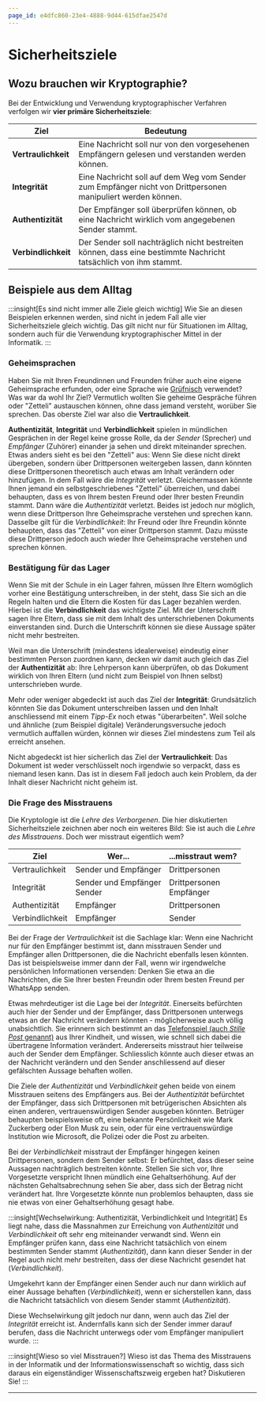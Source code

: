 ```yaml
---
page_id: e4dfc860-23e4-4888-9d44-615dfae2547d
---
```

# Sicherheitsziele
## Wozu brauchen wir Kryptographie?
Bei der Entwicklung und Verwendung kryptographischer Verfahren verfolgen wir **vier primäre Sicherheitsziele**:

| Ziel                | Bedeutung                                                                                                       |
|---------------------|-----------------------------------------------------------------------------------------------------------------|
| **Vertraulichkeit** | Eine Nachricht soll nur von den vorgesehenen Empfängern gelesen und verstanden werden können.                   |
| **Integrität**      | Eine Nachricht soll auf dem Weg vom Sender zum Empfänger nicht von Drittpersonen manipuliert werden können.     |
| **Authentizität**   | Der Empfänger soll überprüfen können, ob eine Nachricht wirklich vom angegebenen Sender stammt.                 |
| **Verbindlichkeit** | Der Sender soll nachträglich nicht bestreiten können, dass eine bestimmte Nachricht tatsächlich von ihm stammt. |

## Beispiele aus dem Alltag
:::insight[Es sind nicht immer alle Ziele gleich wichtig]
Wie Sie an diesen Beispielen erkennen werden, sind nicht in jedem Fall alle vier Sicherheitsziele gleich wichtig. Das gilt nicht nur für Situationen im Alltag, sondern auch für die Verwendung kryptographischer Mittel in der Informatik.
:::

### Geheimsprachen
Haben Sie mit Ihren Freundinnen und Freunden früher auch eine eigene Geheimsprache erfunden, oder eine Sprache wie [Grüfnisch](https://de.wikipedia.org/wiki/Spielsprache#:~:text=Gr%C3%BCfnisch%20ist%20in%20der%20Schweiz,%C3%B6n%C3%B6f%C3%B6%20und%20%C3%BCn%C3%BCf%C3%BC%20ersetzt) verwendet? Was war da wohl Ihr Ziel? Vermutlich wollten Sie geheime Gespräche führen oder "Zetteli" austauschen können, ohne dass jemand versteht, worüber Sie sprechen. Das oberste Ziel war also die **Vertraulichkeit**.

**Authentizität**, **Integrität** und **Verbindlichkeit** spielen in mündlichen Gesprächen in der Regel keine grosse Rolle, da der _Sender_ (Sprecher) und _Empfänger_ (Zuhörer) einander ja sehen und direkt miteinander sprechen. Etwas anders sieht es bei den "Zetteli" aus:
Wenn Sie diese nicht direkt übergeben, sondern über Drittpersonen weitergeben lassen, dann könnten diese Drittpersonen theoretisch auch etwas am Inhalt verändern oder hinzufügen. In dem Fall wäre die _Integrität_ verletzt. Gleichermassen könnte Ihnen jemand ein selbstgeschriebenes "Zetteli" überreichen, und dabei behaupten, dass es von Ihrem besten Freund oder Ihrer besten Freundin stammt. Dann wäre die _Authentizität_ verletzt. Beides ist jedoch nur möglich, wenn diese Drittperson Ihre Geheimsprache verstehen und sprechen kann. Dasselbe gilt für die _Verbindlichkeit_: Ihr Freund oder Ihre Freundin könnte behaupten, dass das "Zetteli" von einer Drittperson stammt. Dazu müsste diese Drittperson jedoch auch wieder Ihre Geheimsprache verstehen und sprechen können.


### Bestätigung für das Lager
Wenn Sie mit der Schule in ein Lager fahren, müssen Ihre Eltern womöglich vorher eine Bestätigung unterschreiben, in der steht, dass Sie sich an die Regeln halten und die Eltern die Kosten für das Lager bezahlen werden. Hierbei ist die **Verbindlichkeit** das wichtigste Ziel. Mit der Unterschrift sagen Ihre Eltern, dass sie mit dem Inhalt des unterschriebenen Dokuments einverstanden sind. Durch die Unterschrift können sie diese Aussage später nicht mehr bestreiten.

Weil man die Unterschrift (mindestens idealerweise) eindeutig einer bestimmten Person zuordnen kann, decken wir damit auch gleich das Ziel der **Authentizität** ab: Ihre Lehrperson kann überprüfen, ob das Dokument wirklich von Ihren Eltern (und nicht zum Beispiel von Ihnen selbst) unterschrieben wurde.

Mehr oder weniger abgedeckt ist auch das Ziel der **Integrität**: Grundsätzlich könnten Sie das Dokument unterschreiben lassen und den Inhalt anschliessend mit einem _Tipp-Ex_ noch etwas "überarbeiten". Weil solche und ähnliche (zum Beispiel digitale) Veränderungsversuche jedoch vermutlich auffallen würden, können wir dieses Ziel mindestens zum Teil als erreicht ansehen.

Nicht abgedeckt ist hier sicherlich das Ziel der **Vertraulichkeit**: Das Dokument ist weder verschlüsselt noch irgendwie so verpackt, dass es niemand lesen kann. Das ist in diesem Fall jedoch auch kein Problem, da der Inhalt dieser Nachricht nicht geheim ist.

### Die Frage des Misstrauens
Die Kryptologie ist die _Lehre des Verborgenen_. Die hier diskutierten Sicherheitsziele zeichnen aber noch ein weiteres Bild: Sie ist auch die _Lehre des Misstrauens_. Doch wer misstraut eigentlich wem?

| Ziel            | Wer...                            | ...misstraut wem?             |
|-----------------|-----------------------------------|-------------------------------|
| Vertraulichkeit | Sender und Empfänger              | Drittpersonen                 |
| Integrität      | Sender und Empfänger <br/> Sender | Drittpersonen <br/> Empfänger |
| Authentizität   | Empfänger                         | Drittpersonen                 |
| Verbindlichkeit | Empfänger                         | Sender                        |

Bei der Frage der _Vertraulichkeit_ ist die Sachlage klar: Wenn eine Nachricht nur für den Empfänger bestimmt ist, dann misstrauen Sender und Empfänger allen Drittpersonen, die die Nachricht ebenfalls lesen könnten. Das ist beispielsweise immer dann der Fall, wenn wir irgendwelche persönlichen Informationen versenden: Denken Sie etwa an die Nachrichten, die Sie Ihrer besten Freundin oder Ihrem besten Freund per WhatsApp senden.

Etwas mehrdeutiger ist die Lage bei der _Integrität_. Einerseits befürchten auch hier der Sender und der Empfänger, dass Drittpersonen unterwegs etwas an der Nachricht verändern könnten - möglicherweise auch völlig unabsichtlich. Sie erinnern sich bestimmt an das [Telefonspiel (auch _Stille Post_ genannt)](https://de.wikipedia.org/wiki/Stille_Post) aus Ihrer Kindheit, und wissen, wie schnell sich dabei die übertragene Information verändert. Andererseits misstraut hier teilweise auch der Sender dem Empfänger. Schliesslich könnte auch dieser etwas an der Nachricht verändern und den Sender anschliessend auf dieser gefälschten Aussage behaften wollen.

Die Ziele der _Authentizität_ und _Verbindlichkeit_ gehen beide von einem Misstrauen seitens des Empfängers aus. Bei der _Authentizität_ befürchtet der Empfänger, dass sich Drittpersonen mit betrügerischen Absichten als einen anderen, vertrauenswürdigen Sender ausgeben könnten. Betrüger behaupten beispielsweise oft, eine bekannte Persönlichkeit wie Mark Zuckerberg oder Elon Musk zu sein, oder für eine vertrauenswürdige Institution wie Microsoft, die Polizei oder die Post zu arbeiten.

Bei der _Verbindlichkeit_ misstraut der Empfänger hingegen keinen Drittpersonen, sondern dem Sender selbst: Er befürchtet, dass dieser seine Aussagen nachträglich bestreiten könnte. Stellen Sie sich vor, Ihre Vorgesetzte verspricht Ihnen mündlich eine Gehaltserhöhung. Auf der nächsten Gehaltsabrechnung sehen Sie aber, dass sich der Betrag nicht verändert hat. Ihre Vorgesetzte könnte nun problemlos behaupten, dass sie nie etwas von einer Gehaltserhöhung gesagt habe.

:::insight[Wechselwirkung: Authentizität, Verbindlichkeit und Integrität]
Es liegt nahe, dass die Massnahmen zur Erreichung von _Authentizität_ und _Verbindlichkeit_ oft sehr eng miteinander verwandt sind. Wenn ein Empfänger prüfen kann, dass eine Nachricht tatsächlich von einem bestimmten Sender stammt (_Authentizität_), dann kann dieser Sender in der Regel auch nicht mehr bestreiten, dass der diese Nachricht gesendet hat (_Verbindlichkeit_).

Umgekehrt kann der Empfänger einen Sender auch nur dann wirklich auf einer Aussage behaften (_Verbindlichkeit_), wenn er sicherstellen kann, dass die Nachricht tatsächlich von diesem Sender stammt (_Authentizität_).

Diese Wechselwirkung gilt jedoch nur dann, wenn auch das Ziel der _Integrität_ erreicht ist. Andernfalls kann sich der Sender immer darauf berufen, dass die Nachricht unterwegs oder vom Empfänger manipuliert wurde.
:::

:::insight[Wieso so viel Misstrauen?]
Wieso ist das Thema des Misstrauens in der Informatik und der Informationswissenschaft so wichtig, dass sich daraus ein eigenständiger Wissenschaftszweig ergeben hat? Diskutieren Sie!
:::

---

